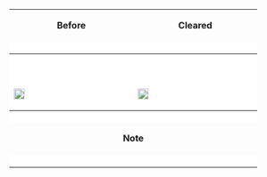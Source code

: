 {| cellspacing="7" style="width:640px; margin:0px 0px 10px 0px; background:#cde; border-radius:10px;"
|-
| colspan="2" style="text-align:center;" |'''Before'''
| colspan="2" style="text-align:center;" |'''Cleared'''
| colspan="2" style="text-align:center;" |'''After'''
|-
| colspan="2" style="background:#fff; padding:5px 0px;" |
{| style="width:190px; margin:0px auto;"
|-
| style="width:95px" |{{Fuel}} {{{before_fuel|0}}}
| style="width:95px" |{{Steel}} {{{before_steel|0}}}
|-
|{{Ammo}} {{{before_ammo|0}}}
|{{Bauxite}} {{{before_bauxite|0}}}
|-
|[[File:Irepair.png|19px|link=]] {{{before_bucket|0}}}
|}
| colspan="2" style="background:#fff; padding:5px 0px;" |
{| style="width:190px; margin:0px auto;"
|-
| style="width:95px" |{{Fuel}} {{{cleared_fuel|0}}}
| style="width:95px" |{{Steel}} {{{cleared_steel|0}}}
|-
|{{Ammo}} {{{cleared_ammo|0}}}
|{{Bauxite}} {{{cleared_bauxite|0}}}
|-
|[[File:Irepair.png|19px|link=]] {{{cleared_bucket|0}}}
|}
| colspan="2" style="background:#fff; padding:5px 0px;" |
{| style="width:190px; margin:0px auto;"
|-
| style="width:95px" |{{Fuel}} {{{after_fuel|0}}}
| style="width:95px" |{{Steel}} {{{after_steel|0}}}
|-
|{{Ammo}} {{{after_ammo|0}}}
|{{Bauxite}} {{{after_bauxite|0}}}
|-
|[[File:Irepair.png|19px|link=]] {{{after_bucket|0}}}
|}
|-
| colspan="6" style="text-align:center;"|'''Note'''
|-
| colspan="6" style="background:#fff;" |{{{note|N/A}}}
|}